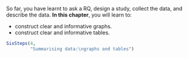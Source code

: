 ::: {.objectivesBox .objectives data-latex="{iconmonstr-target-4-240.png}"}
So far, you have learnt to ask a RQ, design a study, collect the data, and describe the data.
**In this chapter**, you will learn to:

* construct clear and informative graphs.
* construct clear and informative tables.
:::


```r
SixSteps(4, 
         "Summarising data:\ngraphs and tables")
```